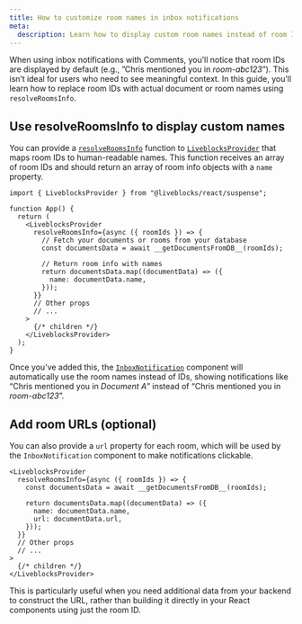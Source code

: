 ```yaml
---
title: How to customize room names in inbox notifications
meta:
  description: Learn how to display custom room names instead of room IDs in inbox notifications using resolveRoomsInfo.
---
```


When using inbox notifications with Comments, you’ll notice that room IDs are displayed by default (e.g., ”Chris mentioned you in _room-abc123_”). This isn’t ideal for users who need to see meaningful context. In this guide, you’ll learn how to replace room IDs with actual document or room names using `resolveRoomsInfo`.

## Use resolveRoomsInfo to display custom names

You can provide a [`resolveRoomsInfo`](/docs/api-reference/liveblocks-react#LiveblocksProviderResolveRoomsInfo) function to [`LiveblocksProvider`](/docs/api-reference/liveblocks-react#LiveblocksProvider) that maps room IDs to human-readable names. This function receives an array of room IDs and should return an array of room info objects with a `name` property.

```tsx
import { LiveblocksProvider } from "@liveblocks/react/suspense";

function App() {
  return (
    <LiveblocksProvider
      resolveRoomsInfo={async ({ roomIds }) => {
        // Fetch your documents or rooms from your database
        const documentsData = await __getDocumentsFromDB__(roomIds);

        // Return room info with names
        return documentsData.map((documentData) => ({
          name: documentData.name,
        }));
      }}
      // Other props
      // ...
    >
      {/* children */}
    </LiveblocksProvider>
  );
}
```

Once you’ve added this, the [`InboxNotification`](/docs/api-reference/liveblocks-react-ui#InboxNotification) component will automatically use the room names instead of IDs, showing notifications like “Chris mentioned you in _Document A_” instead of “Chris mentioned you in _room-abc123_”.

## Add room URLs (optional)

You can also provide a `url` property for each room, which will be used by the `InboxNotification` component to make notifications clickable.

```tsx
<LiveblocksProvider
  resolveRoomsInfo={async ({ roomIds }) => {
    const documentsData = await __getDocumentsFromDB__(roomIds);

    return documentsData.map((documentData) => ({
      name: documentData.name,
      url: documentData.url,
    }));
  }}
  // Other props
  // ...
>
  {/* children */}
</LiveblocksProvider>
```

This is particularly useful when you need additional data from your backend to construct the URL, rather than building it directly in your React components using just the room ID.
